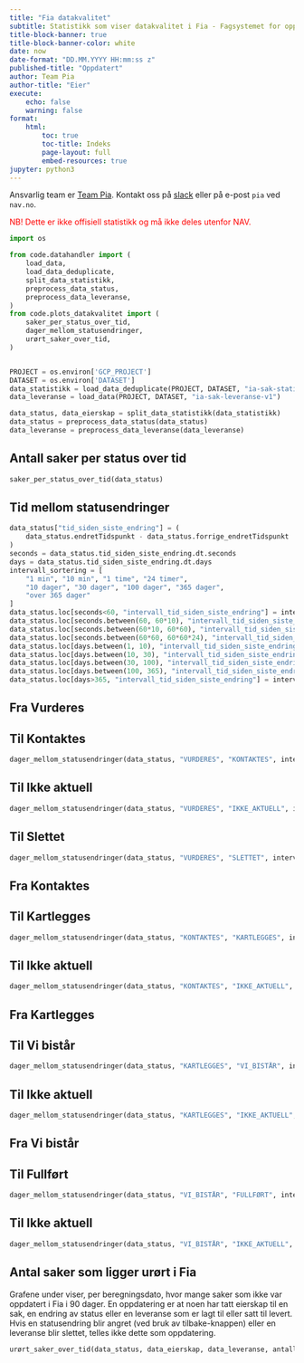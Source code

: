 ```yaml
---
title: "Fia datakvalitet"
subtitle: Statistikk som viser datakvalitet i Fia - Fagsystemet for oppfølging av IA-oppdraget i NAV.
title-block-banner: true
title-block-banner-color: white
date: now
date-format: "DD.MM.YYYY HH:mm:ss z"
published-title: "Oppdatert"
author: Team Pia
author-title: "Eier"
execute:
    echo: false
    warning: false
format:
    html:
        toc: true
        toc-title: Indeks
        page-layout: full
        embed-resources: true
jupyter: python3
---
```


Ansvarlig team er [Team Pia](https://teamkatalog.nav.no/team/b347ac99-c382-4e5a-a1dd-532e91110e2a).
Kontakt oss på [slack](https://nav-it.slack.com/archives/C02DL347ZT2) eller på e-post `pia` ved `nav.no`.

<span style="color:red;">
NB! Dette er ikke offisiell statistikk og må ikke deles utenfor NAV.
</span>

```python
import os

from code.datahandler import (
    load_data,
    load_data_deduplicate,
    split_data_statistikk,
    preprocess_data_status,
    preprocess_data_leveranse,
)
from code.plots_datakvalitet import (
    saker_per_status_over_tid,
    dager_mellom_statusendringer,
    urørt_saker_over_tid,
)


PROJECT = os.environ['GCP_PROJECT']
DATASET = os.environ['DATASET']
data_statistikk = load_data_deduplicate(PROJECT, DATASET, "ia-sak-statistikk-v1")
data_leveranse = load_data(PROJECT, DATASET, "ia-sak-leveranse-v1")

data_status, data_eierskap = split_data_statistikk(data_statistikk)
data_status = preprocess_data_status(data_status)
data_leveranse = preprocess_data_leveranse(data_leveranse)
```


## Antall saker per status over tid
```python
saker_per_status_over_tid(data_status)
```

## Tid mellom statusendringer
::: {.panel-tabset}

```python
data_status["tid_siden_siste_endring"] = (
    data_status.endretTidspunkt - data_status.forrige_endretTidspunkt
)
seconds = data_status.tid_siden_siste_endring.dt.seconds
days = data_status.tid_siden_siste_endring.dt.days
intervall_sortering = [
    "1 min", "10 min", "1 time", "24 timer",
    "10 dager", "30 dager", "100 dager", "365 dager",
    "over 365 dager"
]
data_status.loc[seconds<60, "intervall_tid_siden_siste_endring"] = intervall_sortering[0]
data_status.loc[seconds.between(60, 60*10), "intervall_tid_siden_siste_endring"] = intervall_sortering[1]
data_status.loc[seconds.between(60*10, 60*60), "intervall_tid_siden_siste_endring"] = intervall_sortering[2]
data_status.loc[seconds.between(60*60, 60*60*24), "intervall_tid_siden_siste_endring"] = intervall_sortering[3]
data_status.loc[days.between(1, 10), "intervall_tid_siden_siste_endring"] = intervall_sortering[4]
data_status.loc[days.between(10, 30), "intervall_tid_siden_siste_endring"] = intervall_sortering[5]
data_status.loc[days.between(30, 100), "intervall_tid_siden_siste_endring"] = intervall_sortering[6]
data_status.loc[days.between(100, 365), "intervall_tid_siden_siste_endring"] = intervall_sortering[7]
data_status.loc[days>365, "intervall_tid_siden_siste_endring"] = intervall_sortering[8]

```

## Fra Vurderes
::: {.panel-tabset}
## Til Kontaktes
```python
dager_mellom_statusendringer(data_status, "VURDERES", "KONTAKTES", intervall_sortering)
```
## Til Ikke aktuell
```python
dager_mellom_statusendringer(data_status, "VURDERES", "IKKE_AKTUELL", intervall_sortering)
```
## Til Slettet
```python
dager_mellom_statusendringer(data_status, "VURDERES", "SLETTET", intervall_sortering)
```
:::

## Fra Kontaktes
::: {.panel-tabset}
## Til Kartlegges
```python
dager_mellom_statusendringer(data_status, "KONTAKTES", "KARTLEGGES", intervall_sortering)
```
## Til Ikke aktuell
```python
dager_mellom_statusendringer(data_status, "KONTAKTES", "IKKE_AKTUELL", intervall_sortering)
```
:::

## Fra Kartlegges
::: {.panel-tabset}
## Til Vi bistår
```python
dager_mellom_statusendringer(data_status, "KARTLEGGES", "VI_BISTÅR", intervall_sortering)
```
## Til Ikke aktuell
```python
dager_mellom_statusendringer(data_status, "KARTLEGGES", "IKKE_AKTUELL", intervall_sortering)
```
:::

## Fra Vi bistår
::: {.panel-tabset}
## Til Fullført
```python
dager_mellom_statusendringer(data_status, "VI_BISTÅR", "FULLFØRT", intervall_sortering)
```
## Til Ikke aktuell
```python
dager_mellom_statusendringer(data_status, "VI_BISTÅR", "IKKE_AKTUELL", intervall_sortering)
```
:::
:::


## Antal saker som ligger urørt i Fia
Grafene under viser, per beregningsdato, hvor mange saker som ikke var oppdatert i Fia i 90 dager.
En oppdatering er at noen har tatt eierskap til en sak, en endring av status eller en leveranse som er lagt til eller satt til levert.
Hvis en statusendring blir angret (ved bruk av tilbake-knappen) eller en leveranse blir slettet, telles ikke dette som oppdatering.

```python
urørt_saker_over_tid(data_status, data_eierskap, data_leveranse, antall_dager=90)
```
